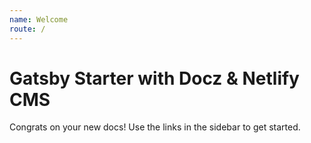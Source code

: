 ```yaml
---
name: Welcome
route: /
---
```

# Gatsby Starter with Docz & Netlify CMS

Congrats on your new docs! Use the links in the sidebar to get started.
